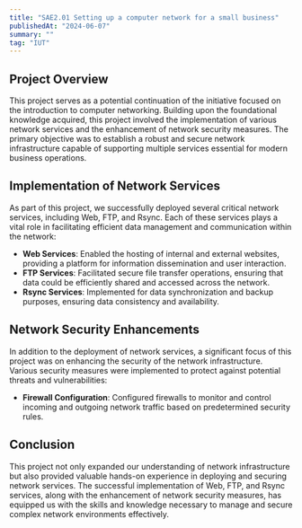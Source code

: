 ```yaml
---
title: "SAE2.01 Setting up a computer network for a small business"
publishedAt: "2024-06-07"
summary: ""
tag: "IUT"
---
```


## Project Overview

This project serves as a potential continuation of the initiative focused on the introduction to computer networking. Building upon the foundational knowledge acquired, this project involved the implementation of various network services and the enhancement of network security measures. The primary objective was to establish a robust and secure network infrastructure capable of supporting multiple services essential for modern business operations.

## Implementation of Network Services

As part of this project, we successfully deployed several critical network services, including Web, FTP, and Rsync. Each of these services plays a vital role in facilitating efficient data management and communication within the network:

- **Web Services**: Enabled the hosting of internal and external websites, providing a platform for information dissemination and user interaction.
- **FTP Services**: Facilitated secure file transfer operations, ensuring that data could be efficiently shared and accessed across the network.
- **Rsync Services**: Implemented for data synchronization and backup purposes, ensuring data consistency and availability.

## Network Security Enhancements

In addition to the deployment of network services, a significant focus of this project was on enhancing the security of the network infrastructure. Various security measures were implemented to protect against potential threats and vulnerabilities:

- **Firewall Configuration**: Configured firewalls to monitor and control incoming and outgoing network traffic based on predetermined security rules.

## Conclusion

This project not only expanded our understanding of network infrastructure but also provided valuable hands-on experience in deploying and securing network services. The successful implementation of Web, FTP, and Rsync services, along with the enhancement of network security measures, has equipped us with the skills and knowledge necessary to manage and secure complex network environments effectively.

